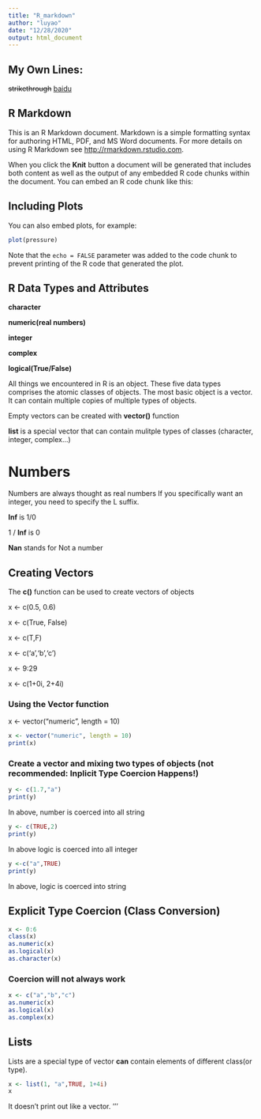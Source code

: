 ```yaml
---
title: "R_markdown"
author: "luyao"
date: "12/28/2020"
output: html_document
---
```


## My Own Lines:
~~strikethrough~~
[baidu](www.baidu.com)


## R Markdown

This is an R Markdown document. Markdown is a simple formatting syntax for authoring HTML, PDF, and MS Word documents. For more details on using R Markdown see <http://rmarkdown.rstudio.com>.

When you click the **Knit** button a document will be generated that includes both content as well as the output of any embedded R code chunks within the document. You can embed an R code chunk like this:

## Including Plots

You can also embed plots, for example:

```r
plot(pressure)
```

Note that the `echo = FALSE` parameter was added to the code chunk to prevent printing of the R code that generated the plot.


## R Data Types and Attributes
**character** 

**numeric(real numbers)**

**integer**

**complex**

**logical(True/False)**

All things we encountered in R is an object. These five data types comprises the atomic classes of objects. 
The most basic object is a vector. It can contain multiple copies of multiple types of objects. 

Empty vectors can be created with **vector()** function

**list** is a special vector that can contain mulitple types of classes (character, integer, complex...)


# Numbers
Numbers are always thought as real numbers 
If you specifically want an integer, you need to specify the L suffix.

**Inf** is 1/0

1 / **Inf** is 0 

**Nan** stands for Not a number

## Creating Vectors

The **c()** function can be used to create vectors of objects

x <- c(0.5, 0.6)

x <- c(True, False)

x <- c(T,F)

x <- c('a','b','c')

x <- 9:29

x <- c(1+0i, 2+4i)    

### Using the Vector function
x <- vector("numeric", length = 10)
```r
x <- vector("numeric", length = 10)
print(x)
```

### Create a vector and mixing two types of objects (not recommended: **Inplicit Type Coercion Happens!**)
```r
y <- c(1.7,"a")
print(y)
```
In above, number is coerced into all string



```r
y <- c(TRUE,2)
print(y)
```
In above logic is coerced into all integer


```r
y <-c("a",TRUE) 
print(y)
```
In above, logic is coerced into string


## Explicit Type Coercion (Class Conversion)
```r
x <- 0:6
class(x)
as.numeric(x)
as.logical(x)
as.character(x)
```

### Coercion will not always work
```r
x <- c("a","b","c")
as.numeric(x)
as.logical(x)
as.complex(x)
```




## Lists
Lists are a special type of vector **can** contain elements of different class(or type). 
```r
x <- list(1, "a",TRUE, 1+4i)
x
```
It doesn't print out like a vector. 
'''

